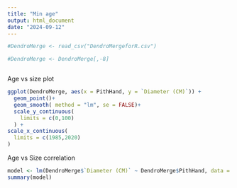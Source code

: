 ```yaml
---
title: "Min age"
output: html_document
date: "2024-09-12"
---
```



```r
#DendroMerge <- read_csv("DendroMergeforR.csv")

#DendroMerge <- DendroMerge[,-8]



```




Age vs size plot
```r
ggplot(DendroMerge, aes(x = PithHand, y = `Diameter (CM)`)) +
  geom_point()+
  geom_smooth( method = "lm", se = FALSE)+
  scale_y_continuous(
    limits = c(0,100)
  ) +
scale_x_continuous(
  limits = c(1985,2020)
)
```


Age vs Size correlation
```r
model <- lm(DendroMerge$`Diameter (CM)` ~ DendroMerge$PithHand, data = DendroMerge)
summary(model)

```


```r

```










